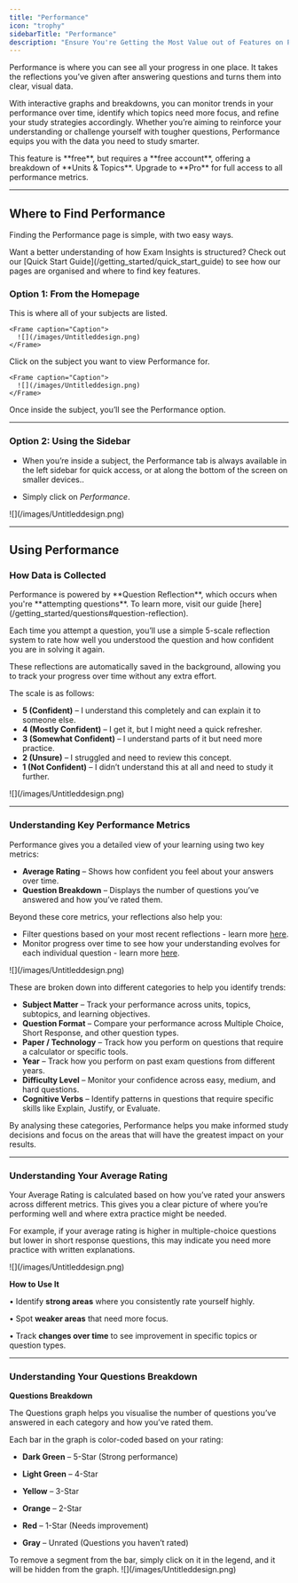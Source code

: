 ```yaml
---
title: "Performance"
icon: "trophy"
sidebarTitle: "Performance"
description: "Ensure You're Getting the Most Value out of Features on Performance"
---
```


Performance is where you can see all your progress in one place. It takes the reflections you’ve given after answering questions and turns them into clear, visual data. 

With interactive graphs and breakdowns, you can monitor trends in your performance over time, identify which topics need more focus, and refine your study strategies accordingly. Whether you’re aiming to reinforce your understanding or challenge yourself with tougher questions, Performance equips you with the data you need to study smarter.

<Note>
  This feature is **free**, but requires a **free account**, offering a breakdown of **Units & Topics**. Upgrade to **Pro** for full access to all performance metrics.  
</Note>

***

## Where to Find Performance

Finding the Performance page is simple, with two easy ways.

<Tip>
  Want a better understanding of how Exam Insights is structured? Check out our [Quick Start Guide](/getting_started/quick_start_guide) to see how our pages are organised and where to find key features.
</Tip>

### Option 1: From the Homepage

<Steps>
  <Step title="Go to your My Subjects (Home)">
    This is where all of your subjects are listed.

    <Frame caption="Caption">
      ![](/images/Untitleddesign.png)
    </Frame>
  </Step>

  <Step title="Select a Subject">
    Click on the subject you want to view Performance for.

    <Frame caption="Caption">
      ![](/images/Untitleddesign.png)
    </Frame>
  </Step>

  <Step title="Click Performance">
    Once inside the subject, you’ll see the Performance option.
  </Step>
</Steps>

***

### Option 2: Using the Sidebar

* When you’re inside a subject, the Performance tab is always available in the left sidebar for quick access, or at along the bottom of the screen on smaller devices..

* Simply click on *Performance*.

<Frame caption="Caption">
  ![](/images/Untitleddesign.png)
</Frame>

***

## Using Performance

### How Data is Collected

<Tip>
Performance is powered by **Question Reflection**, which occurs when you're **attempting questions**. To learn more, visit our guide [here](/getting_started/questions#question-reflection).  
</Tip>

Each time you attempt a question, you’ll use a simple 5-scale reflection system to rate how well you understood the question and how confident you are in solving it again.

These reflections are automatically saved in the background, allowing you to track your progress over time without any extra effort.

The scale is as follows:
* **5 (Confident)** – I understand this completely and can explain it to someone else.
* **4 (Mostly Confident)** – I get it, but I might need a quick refresher.
* **3 (Somewhat Confident)** – I understand parts of it but need more practice.
* **2 (Unsure)** – I struggled and need to review this concept.
* **1 (Not Confident)** – I didn’t understand this at all and need to study it further.

<Frame caption="Caption">
  ![](/images/Untitleddesign.png)
</Frame>

***

### Understanding Key Performance Metrics

Performance gives you a detailed view of your learning using two key metrics:
* **Average Rating** – Shows how confident you feel about your answers over time.
* **Question Breakdown** – Displays the number of questions you’ve answered and how you’ve rated them.

Beyond these core metrics, your reflections also help you:
* Filter questions based on your most recent reflections - learn more [here](/getting_started/questions#filtering-questions).
* Monitor progress over time to see how your understanding evolves for each individual question - learn more [here](/getting_started/questions#question-reflection).

<Frame caption="Caption">
  ![](/images/Untitleddesign.png)
</Frame>

These are broken down into different categories to help you identify trends:
* **Subject Matter** – Track your performance across units, topics, subtopics, and learning objectives.
* **Question Format** – Compare your performance across Multiple Choice, Short Response, and other question types.
* **Paper / Technology** – Track how you perform on questions that require a calculator or specific tools.
* **Year** – Track how you perform on past exam questions from different years.
* **Difficulty Level** – Monitor your confidence across easy, medium, and hard questions.
* **Cognitive Verbs** – Identify patterns in questions that require specific skills like Explain, Justify, or Evaluate.

By analysing these categories, Performance helps you make informed study decisions and focus on the areas that will have the greatest impact on your results.

***


### Understanding Your Average Rating

Your Average Rating is calculated based on how you’ve rated your answers across different metrics. This gives you a clear picture of where you’re performing well and where extra practice might be needed.

For example, if your average rating is higher in multiple-choice questions but lower in short response questions, this may indicate you need more practice with written explanations.

<Frame caption="Caption">
  ![](/images/Untitleddesign.png)
</Frame>

**How to Use It**

• Identify **strong areas** where you consistently rate yourself highly.

• Spot **weaker areas** that need more focus.

• Track **changes over time** to see improvement in specific topics or question types.

***

### Understanding Your Questions Breakdown

**Questions Breakdown**

The Questions graph helps you visualise the number of questions you’ve answered in each category and how you’ve rated them.

Each bar in the graph is color-coded based on your rating:

* **Dark Green** – 5-Star (Strong performance)

* **Light Green** – 4-Star

* **Yellow** – 3-Star

* **Orange** – 2-Star

* **Red** – 1-Star (Needs improvement)

* **Gray** – Unrated (Questions you haven’t rated)

<Tip>
  To remove a segment from the bar, simply click on it in the legend, and it will be hidden from the graph.
</Tip>

<Frame caption="Caption">
  ![](/images/Untitleddesign.png)
</Frame>
